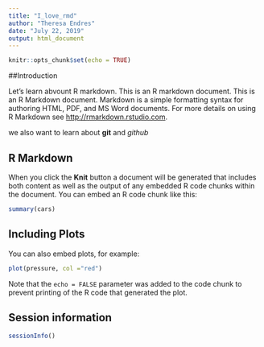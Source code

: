 ```yaml
---
title: "I_love_rmd"
author: "Theresa Endres"
date: "July 22, 2019"
output: html_document
---
```


```r
knitr::opts_chunk$set(echo = TRUE)
```
##Introduction

Let's learn abvount R markdown. This is an R markdown document.
This is an R Markdown document. Markdown is a simple formatting syntax for authoring HTML, PDF, and MS Word documents. For more details on using R Markdown see <http://rmarkdown.rstudio.com>.

we also want to learn about **git** and *github*

## R Markdown

When you click the **Knit** button a document will be generated that includes both content as well as the output of any embedded R code chunks within the document. You can embed an R code chunk like this:

```r
summary(cars)
```

## Including Plots

You can also embed plots, for example:

```r
plot(pressure, col ="red")
```

Note that the `echo = FALSE` parameter was added to the code chunk to prevent printing of the R code that generated the plot.

## Session information

```r
sessionInfo()
```


